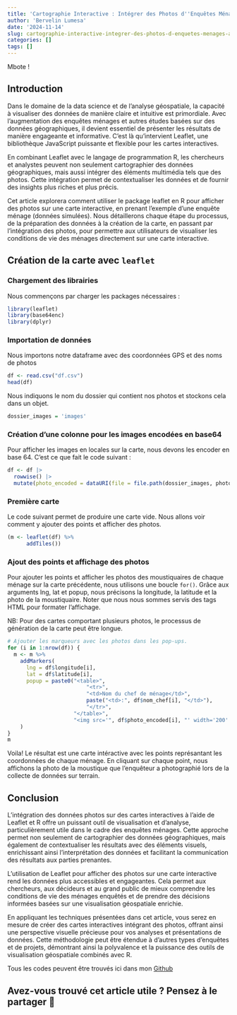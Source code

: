 ```yaml
---
title: 'Cartographie Interactive : Intégrer des Photos d''Enquêtes Ménages avec Leaflet et R'
author: 'Bervelin Lumesa'
date: '2024-11-14'
slug: cartographie-interactive-integrer-des-photos-d-enquetes-menages-avec-leaflet-et-r
categories: []
tags: []
---
```


Mbote !

## Introduction

Dans le domaine de la data science et de l'analyse géospatiale, la capacité à visualiser des données de manière claire et intuitive est primordiale. Avec l'augmentation des enquêtes ménages et autres études basées sur des données géographiques, il devient essentiel de présenter les résultats de manière engageante et informative. C'est là qu'intervient Leaflet, une bibliothèque JavaScript puissante et flexible pour les cartes interactives.

En combinant Leaflet avec le langage de programmation R, les chercheurs et analystes peuvent non seulement cartographier des données géographiques, mais aussi intégrer des éléments multimédia tels que des photos. Cette intégration permet de contextualiser les données et de fournir des insights plus riches et plus précis.

Cet article explorera comment utiliser le package leaflet en R pour afficher des photos sur une carte interactive, en prenant l'exemple d'une enquête ménage (données simulées). Nous détaillerons chaque étape du processus, de la préparation des données à la création de la carte, en passant par l'intégration des photos, pour permettre aux utilisateurs de visualiser les conditions de vie des ménages directement sur une carte interactive.


## Création de la carte avec `leaflet`

### Chargement des librairies

Nous commençons par charger les packages nécessaires :

```r
library(leaflet)
library(base64enc)
library(dplyr)
```


### Importation de données

Nous importons notre dataframe avec des coordonnées GPS et des noms de photos

```r
df <- read.csv("df.csv")
head(df)
```


Nous indiquons le nom du dossier qui contient nos photos et stockons cela dans un objet.

```r
dossier_images = 'images'
```


### Création d'une colonne pour les images encodées en base64

Pour afficher les images en locales sur la carte, nous devons les encoder en base 64. C'est ce que fait le code suivant :

```r
df <- df |> 
  rowwise() |>
  mutate(photo_encoded = dataURI(file = file.path(dossier_images, photo_mild), mime = "image/png"))
```

### Première carte 

Le code suivant permet de produire une carte vide. Nous allons voir comment y ajouter des points et afficher des photos.

```r
(m <- leaflet(df) %>%
      addTiles())
```


### Ajout des points et affichage des photos

Pour ajouter les points et afficher les photos des moustiquaires de chaque ménage sur la carte précédente, nous utilisons une boucle `for()`. Grâce aux arguments lng, lat et popup, nous précisons la longitude, la latitude et la photo de la moustiquaire. Noter que nous nous sommes servis des tags HTML pour formater l'affichage. 

NB: Pour des cartes comportant plusieurs photos, le processus de génération de la carte peut être longue.

```r
# Ajouter les marqueurs avec les photos dans les pop-ups.
for (i in 1:nrow(df)) {
  m <- m %>%
    addMarkers(
      lng = df$longitude[i],
      lat = df$latitude[i],
      popup = paste0("<table>",
                         "<tr>",
                         "<td>Nom du chef de ménage</td>",
                         paste("<td>:", df$nom_chef[i], "</td>"),
                         "</tr>",
                     "</table>",
                     "<img src='", df$photo_encoded[i], "' width='200' height='150'>")
    )
}
m
```

Voila! Le résultat est une carte intéractive avec les points représantant les coordonnées de chaque ménage. En cliquant sur chaque point, nous affichons la photo de la moustique que l'enquêteur a photographié lors de la collecte de données sur terrain.


## Conclusion

L'intégration des données photos sur des cartes interactives à l'aide de Leaflet et R offre un puissant outil de visualisation et d'analyse, particulièrement utile dans le cadre des enquêtes ménages. Cette approche permet non seulement de cartographier des données géographiques, mais également de contextualiser les résultats avec des éléments visuels, enrichissant ainsi l'interprétation des données et facilitant la communication des résultats aux parties prenantes.

L'utilisation de Leaflet pour afficher des photos sur une carte interactive rend les données plus accessibles et engageantes. Cela permet aux chercheurs, aux décideurs et au grand public de mieux comprendre les conditions de vie des ménages enquêtés et de prendre des décisions informées basées sur une visualisation géospatiale enrichie.

En appliquant les techniques présentées dans cet article, vous serez en mesure de créer des cartes interactives intégrant des photos, offrant ainsi une perspective visuelle précieuse pour vos analyses et présentations de données. Cette méthodologie peut être étendue à d'autres types d'enquêtes et de projets, démontrant ainsi la polyvalence et la puissance des outils de visualisation géospatiale combinés avec R.

Tous les codes peuvent être trouvés ici dans mon [Github](https://github.com/bervelin-lumesa/)  


## Avez-vous trouvé cet article utile ? Pensez à le partager 🙌